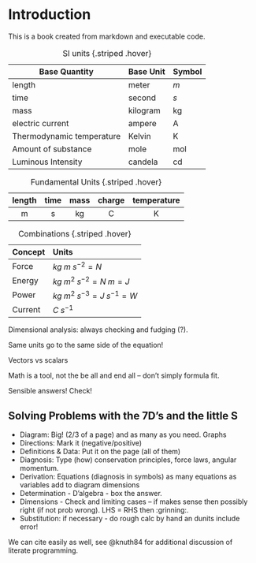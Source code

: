 # Introduction

This is a book created from markdown and executable code.

<!-- PXL_20231119_164825569.NIGHT.jpg -->

| Base Quantity| Base Unit | Symbol|
|-----|-------|-----|
| length | meter | $m$|
|time| second| $s$|
|mass | kilogram | kg|
| electric current| ampere| A|
|Thermodynamic temperature | Kelvin | K|
| Amount of substance| mole| mol|
| Luminous Intensity| candela| cd|

: SI units  {.striped .hover}

|length|time|mass|charge|temperature|
|:--:|:--:|:--:|:--:|:--:|
|m|s|kg|C|K|

: Fundamental Units  {.striped .hover}

|Concept| Units|
|:--|:--|
|Force| $kg\; m\; s^{-2} = N$|
|Energy| $kg\; m^{2}\; s^{-2} = N\; m = J$|
|Power| $kg\; m^{2}\; s^{-3} = J\; s^{-1} = W$|
|Current| $C\; s^{-1}$|

: Combinations {.striped .hover}

Dimensional analysis: always checking and fudging (?).

Same units go to the same side of the equation! 

Vectors vs scalars

Math is a tool, not the be all and end all -- don't simply formula fit. 

Sensible answers! Check!

## Solving Problems with the 7D's and the little S

- Diagram: Big! (2/3 of a page) and as many as you need. Graphs
- Directions: Mark it (negative/positive)
- Definitions & Data: Put it on the page (all of them)
- Diagnosis: Type (how) conservation principles, force laws, angular momentum.
- Derivation: Equations (diagnosis in symbols) as many equations as variables add to diagram dimensions
- Determination - D'algebra - box the answer.
- Dimensions - Check and limiting cases -- if makes sense then possibly right (if not prob wrong). LHS = RHS then :grinning:.
- Substitution: if necessary - do rough calc by hand an dunits include error!



We can cite easily as well, see @knuth84 for additional discussion of literate programming.

